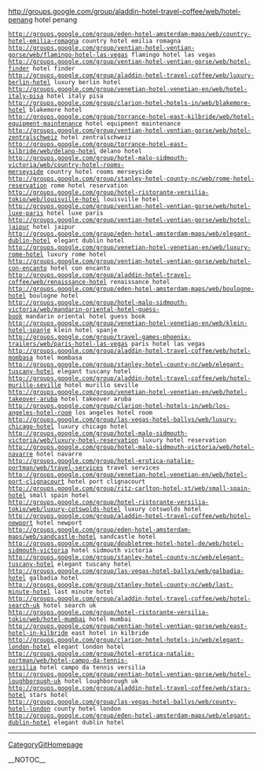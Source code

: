 http://groups.google.com/group/aladdin-hotel-travel-coffee/web/hotel-penang hotel penang
 http://groups.google.com/group/eden-hotel-amsterdam-maps/web/country-hotel-emilia-romagna country hotel emilia romagna
 http://groups.google.com/group/ventian-hotel-ventian-gorse/web/flamingo-hotel-las-vegas flamingo hotel las vegas
 http://groups.google.com/group/ventian-hotel-ventian-gorse/web/hotel-finder hotel finder
 http://groups.google.com/group/aladdin-hotel-travel-coffee/web/luxury-berlin-hotel luxury berlin hotel
 http://groups.google.com/group/venetian-hotel-venetian-en/web/hotel-italy-pisa hotel italy pisa
 http://groups.google.com/group/clarion-hotel-hotels-in/web/blakemore-hotel blakemore hotel
 http://groups.google.com/group/torrance-hotel-east-kilbride/web/hotel-equipment-maintenance hotel equipment maintenance
 http://groups.google.com/group/ventian-hotel-ventian-gorse/web/hotel-zentralschweiz hotel zentralschweiz
 http://groups.google.com/group/torrance-hotel-east-kilbride/web/delano-hotel delano hotel
 http://groups.google.com/group/hotel-malo-sidmouth-victoria/web/country-hotel-rooms-merseyside country hotel rooms merseyside
 http://groups.google.com/group/stanley-hotel-county-nc/web/rome-hotel-reservation rome hotel reservation
 http://groups.google.com/group/hotel-ristorante-versilia-tokio/web/louisville-hotel louisville hotel
 http://groups.google.com/group/ventian-hotel-ventian-gorse/web/hotel-luxe-paris hotel luxe paris
 http://groups.google.com/group/ventian-hotel-ventian-gorse/web/hotel-jaipur hotel jaipur
 http://groups.google.com/group/eden-hotel-amsterdam-maps/web/elegant-dublin-hotel elegant dublin hotel
 http://groups.google.com/group/venetian-hotel-venetian-en/web/luxury-rome-hotel luxury rome hotel
 http://groups.google.com/group/ventian-hotel-ventian-gorse/web/hotel-con-encanto hotel con encanto
 http://groups.google.com/group/aladdin-hotel-travel-coffee/web/renaissance-hotel renaissance hotel
 http://groups.google.com/group/eden-hotel-amsterdam-maps/web/boulogne-hotel boulogne hotel
 http://groups.google.com/group/hotel-malo-sidmouth-victoria/web/mandarin-oriental-hotel-guess-book mandarin oriental hotel guess book
 http://groups.google.com/group/venetian-hotel-venetian-en/web/klein-hotel-spanje klein hotel spanje
 http://groups.google.com/group/travel-games-phoenix-trailers/web/paris-hotel-las-vegas paris hotel las vegas
 http://groups.google.com/group/aladdin-hotel-travel-coffee/web/hotel-mombasa hotel mombasa
 http://groups.google.com/group/stanley-hotel-county-nc/web/elegant-tuscany-hotel elegant tuscany hotel
 http://groups.google.com/group/aladdin-hotel-travel-coffee/web/hotel-murillo-seville hotel murillo seville
 http://groups.google.com/group/venetian-hotel-venetian-en/web/hotel-takeover-aruba hotel takeover aruba
 http://groups.google.com/group/clarion-hotel-hotels-in/web/los-angeles-hotel-room los angeles hotel room
 http://groups.google.com/group/las-vegas-hotel-ballys/web/luxury-chicago-hotel luxury chicago hotel
 http://groups.google.com/group/hotel-malo-sidmouth-victoria/web/luxury-hotel-reservation luxury hotel reservation
 http://groups.google.com/group/hotel-malo-sidmouth-victoria/web/hotel-navarre hotel navarre
 http://groups.google.com/group/hotel-erotica-natalie-portman/web/travel-services travel services
 http://groups.google.com/group/venetian-hotel-venetian-en/web/hotel-port-clignacourt hotel port clignacourt
 http://groups.google.com/group/ritz-carlton-hotel-st/web/small-spain-hotel small spain hotel
 http://groups.google.com/group/hotel-ristorante-versilia-tokio/web/luxury-cotswolds-hotel luxury cotswolds hotel
 http://groups.google.com/group/aladdin-hotel-travel-coffee/web/hotel-newport hotel newport
 http://groups.google.com/group/eden-hotel-amsterdam-maps/web/sandcastle-hotel sandcastle hotel
 http://groups.google.com/group/doubletree-hotel-hotel-de/web/hotel-sidmouth-victoria hotel sidmouth victoria
 http://groups.google.com/group/stanley-hotel-county-nc/web/elegant-tuscany-hotel elegant tuscany hotel
 http://groups.google.com/group/las-vegas-hotel-ballys/web/galbadia-hotel galbadia hotel
 http://groups.google.com/group/stanley-hotel-county-nc/web/last-minute-hotel last minute hotel
 http://groups.google.com/group/aladdin-hotel-travel-coffee/web/hotel-search-uk hotel search uk
 http://groups.google.com/group/hotel-ristorante-versilia-tokio/web/hotel-mumbai hotel mumbai
 http://groups.google.com/group/ventian-hotel-ventian-gorse/web/east-hotel-in-kilbride east hotel in kilbride
 http://groups.google.com/group/clarion-hotel-hotels-in/web/elegant-london-hotel elegant london hotel
 http://groups.google.com/group/hotel-erotica-natalie-portman/web/hotel-campo-da-tennis-versilia hotel campo da tennis versilia
 http://groups.google.com/group/ventian-hotel-ventian-gorse/web/hotel-loughborough-uk hotel loughborough uk
 http://groups.google.com/group/aladdin-hotel-travel-coffee/web/stars-hotel stars hotel
 http://groups.google.com/group/las-vegas-hotel-ballys/web/county-hotel-london county hotel london
 http://groups.google.com/group/eden-hotel-amsterdam-maps/web/elegant-dublin-hotel elegant dublin hotel
----
[[CategoryGitHomepage]]

__NOTOC__